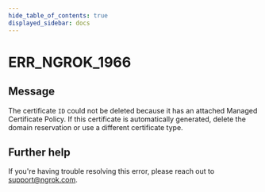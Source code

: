 ```yaml
---
hide_table_of_contents: true
displayed_sidebar: docs
---
```



# ERR_NGROK_1966

## Message

The certificate `ID` could not be deleted because it has an attached Managed Certificate Policy. If this certificate is automatically generated, delete the domain reservation or use a different certificate type.

<ErrorDetails error="err_ngrok_1966" />

## Further help

If you're having trouble resolving this error, please reach out to [support@ngrok.com](mailto:support@ngrok.com?subject=Help%20with%20ERR_NGROK_1966).
